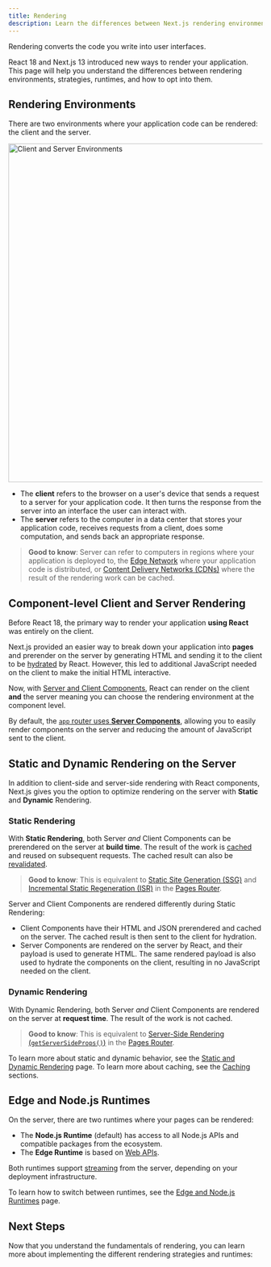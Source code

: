 ```yaml
---
title: Rendering
description: Learn the differences between Next.js rendering environments, strategies, and runtimes.
---
```


Rendering converts the code you write into user interfaces.

React 18 and Next.js 13 introduced new ways to render your application. This page will help you understand the differences between rendering environments, strategies, runtimes, and how to opt into them.

## Rendering Environments

There are two environments where your application code can be rendered: the client and the server.

<Image
  alt="Client and Server Environments"
  srcLight="/docs/light/client-and-server-environments.png"
  srcDark="/docs/dark/client-and-server-environments.png"
  width="1600"
  height="672"
/>

- The **client** refers to the browser on a user's device that sends a request to a server for your application code. It then turns the response from the server into an interface the user can interact with.
- The **server** refers to the computer in a data center that stores your application code, receives requests from a client, does some computation, and sends back an appropriate response.

> **Good to know**: Server can refer to computers in regions where your application is deployed to, the [Edge Network](https://vercel.com/docs/concepts/edge-network/overview) where your application code is distributed, or [Content Delivery Networks (CDNs)](https://developer.mozilla.org/en-US/docs/Glossary/CDN) where the result of the rendering work can be cached.

## Component-level Client and Server Rendering

Before React 18, the primary way to render your application **using React** was entirely on the client.

Next.js provided an easier way to break down your application into **pages** and prerender on the server by generating HTML and sending it to the client to be [hydrated](https://react.dev/reference/react-dom/hydrate#hydrating-server-rendered-html) by React. However, this led to additional JavaScript needed on the client to make the initial HTML interactive.

Now, with [Server and Client Components](/docs/getting-started/react-essentials), React can render on the client **and** the server meaning you can choose the rendering environment at the component level.

By default, the [`app` router uses **Server Components**](/docs/getting-started/react-essentials#server-components), allowing you to easily render components on the server and reducing the amount of JavaScript sent to the client.

## Static and Dynamic Rendering on the Server

In addition to client-side and server-side rendering with React components, Next.js gives you the option to optimize rendering on the server with **Static** and **Dynamic** Rendering.

### Static Rendering

With **Static Rendering**, both Server _and_ Client Components can be prerendered on the server at **build time**. The result of the work is [cached](/docs/app/building-your-application/data-fetching/caching) and reused on subsequent requests. The cached result can also be [revalidated](/docs/app/building-your-application/data-fetching#revalidating-data).

> **Good to know**: This is equivalent to [Static Site Generation (SSG)](/docs/pages/building-your-application/rendering/static-site-generation) and [Incremental Static Regeneration (ISR)](/docs/pages/building-your-application/rendering/incremental-static-regeneration) in the [Pages Router](/docs/pages/building-your-application/rendering).

Server and Client Components are rendered differently during Static Rendering:

- Client Components have their HTML and JSON prerendered and cached on the server. The cached result is then sent to the client for hydration.
- Server Components are rendered on the server by React, and their payload is used to generate HTML. The same rendered payload is also used to hydrate the components on the client, resulting in no JavaScript needed on the client.

### Dynamic Rendering

With Dynamic Rendering, both Server _and_ Client Components are rendered on the server at **request time**. The result of the work is not cached.

> **Good to know**: This is equivalent to [Server-Side Rendering (`getServerSideProps()`)](/docs/pages/building-your-application/rendering/server-side-rendering) in the [Pages Router](/docs/pages/building-your-application/rendering).

To learn more about static and dynamic behavior, see the [Static and Dynamic Rendering](/docs/app/building-your-application/rendering/static-and-dynamic-rendering) page. To learn more about caching, see the [Caching](/docs/app/building-your-application/data-fetching/caching) sections.

## Edge and Node.js Runtimes

On the server, there are two runtimes where your pages can be rendered:

- The **Node.js Runtime** (default) has access to all Node.js APIs and compatible packages from the ecosystem.
- The **Edge Runtime** is based on [Web APIs](/docs/app/api-reference/edge).

Both runtimes support [streaming](/docs/app/building-your-application/routing/loading-ui-and-streaming) from the server, depending on your deployment infrastructure.

To learn how to switch between runtimes, see the [Edge and Node.js Runtimes](/docs/app/building-your-application/rendering/edge-and-nodejs-runtimes) page.

## Next Steps

Now that you understand the fundamentals of rendering, you can learn more about implementing the different rendering strategies and runtimes:
